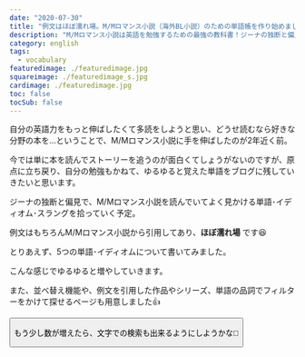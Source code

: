 ```yaml
---
date: "2020-07-30"
title: "例文はほぼ濡れ場。M/Mロマンス小説（海外BL小説）のための単語帳を作り始めました"
description: "M/Mロマンス小説は英語を勉強するための最強の教科書！ジーナの独断と偏見で、よく見かける単語･イディオム･スラングを紹介していきます。日常生活で使えなかったらごめんなさい"
category: english
tags:
  - vocabulary
featuredimage: ./featuredimage.jpg
squareimage: ./featuredimage_s.jpg
cardimage: ./featuredimage.jpg
toc: false
tocSub: false
---
```



自分の英語力をもっと伸ばしたくて多読をしようと思い、どうせ読むなら好きな分野の本を…ということで、M/Mロマンス小説に手を伸ばしたのが2年近く前。

今では単に本を読んでストーリーを追うのが面白くてしょうがないのですが、原点に立ち戻り、自分の勉強もかねて、ゆるゆると覚えた単語をブログに残していきたいと思います。

ジーナの独断と偏見で、M/Mロマンス小説を読んでいてよく見かける単語･イディオム･スラングを拾っていく予定。

例文はもちろんM/Mロマンス小説から引用してあり、__ほぼ濡れ場__ です😆

とりあえず、5つの単語･イディオムについて書いてみました。

<InternalLink slug="/vocabulary/lube/" />

<InternalLink slug="/vocabulary/broad/" />

<InternalLink slug="/vocabulary/draw/" />

<InternalLink slug="/vocabulary/expertise/" />

<InternalLink slug="/vocabulary/back-into/" />

こんな感じでゆるゆると増やしていきます。

また、並べ替え機能や、例文を引用した作品やシリーズ、単語の品詞でフィルターをかけて探せるページも用意しました👍

<Button label='単語検索ページへ' url='/vocabulary/' />

もう少し数が増えたら、文字での検索も出来るようにしようかな🤔

